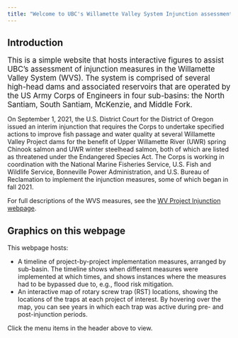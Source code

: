 ```yaml
---
title: "Welcome to UBC's Willamette Valley System Injunction assessment interactive graphics webpage"
---
```


## Introduction
<span style="font-size:120%">This is a simple website that hosts interactive figures to assist UBC's assessment of injunction measures in the Willamette Valley System (WVS). The system is comprised of several high-head dams and associated reservoirs that are operated by the US Army Corps of Engineers in four sub-basins: the North Santiam, South Santiam, McKenzie, and Middle Fork.</span>  

On September 1, 2021, the U.S. District Court for the District of Oregon issued an interim injunction that requires the Corps to undertake specified actions to improve fish passage and water quality at several Willamette Valley Project dams for the benefit of Upper Willamette River (UWR) spring Chinook salmon and UWR winter steelhead salmon, both of which are listed as threatened under the Endangered Species Act. The Corps is working in coordination with the National Marine Fisheries Service, U.S. Fish and Wildlife Service, Bonneville Power Administration, and U.S. Bureau of Reclamation to implement the injunction measures, some of which began in fall 2021.

For full descriptions of the WVS measures, see the [WV Project Injunction webpage](https://www.nwp.usace.army.mil/Locations/Willamette-Valley/Injunction/).

## Graphics on this webpage

This webpage hosts:

* A timeline of project-by-project implementation measures, arranged by sub-basin. The timeline shows when different measures were implemented at which times, and shows instances where the measures had to be bypassed due to, e.g., flood risk mitigation. 
* An interactive map of rotary screw trap (RST) locations, showing the locations of the traps at each project of interest. By hovering over the map, you can see years in which each trap was active during pre- and post-injunction periods. 

Click the menu items in the header above to view.